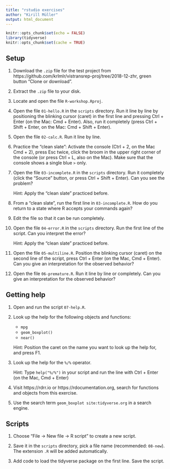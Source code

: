 ```yaml
---
title: "rstudio exercises"
author: "Kirill Müller"
output: html_document
---
```


```r
knitr::opts_chunk$set(echo = FALSE)
library(tidyverse)
knitr::opts_chunk$set(cache = TRUE)
```

## Setup

1. Download the `.zip` file for the test project from https://github.com/krlmlr/vistransrep-proj/tree/2018-12-zhr, green button "Clone or download".

1. Extract the `.zip` file to your disk.

1. Locate and open the file `R-workshop.Rproj`.

1. Open the file `01-hello.R` in the `scripts` directory. Run it line by line by positioning the blinking cursor (caret) in the first line and pressing Ctrl + Enter (on the Mac: Cmd + Enter). Also, run it completely (press Ctrl + Shift + Enter, on the Mac: Cmd + Shift + Enter).

1. Open the file `02-calc.R`. Run it line by line.

1. Practice the "clean slate": Activate the console (Ctrl + 2, on the Mac Cmd + 2), press Esc twice, click the broom in the upper right corner of the console (or press Ctrl + L, also on the Mac). Make sure that the console shows a single blue `>` only.

1. Open the file `03-incomplete.R` in the `scripts` directory. Run it completely (click the "Source" button, or press Ctrl + Shift + Enter). Can you see the problem?

    Hint: Apply the "clean slate" practiced before.

1. From a "clean slate", run the first line in `03-incomplete.R`. How do you return to a state where R accepts your commands again?

1. Edit the file so that it can be run completely.

1. Open the file `04-error.R` in the `scripts` directory. Run the first line of the script. Can you interpret the error?

    Hint: Apply the "clean slate" practiced before.

1. Open the file `05-multiline.R`. Position the blinking cursor (caret) on the second line of the script, press Ctrl + Enter (on the Mac, Cmd + Enter). Can you give an interpretation for the observed behavior?

1. Open the file `06-premature.R`. Run it line by line or completely. Can you give an interpretation for the observed behavior?

## Getting help

1. Open and run the script `07-help.R`.

1. Look up the help for the following objects and functions:
    - `mpg`
    - `geom_boxplot()`
    - `near()`
    
    Hint: Position the caret on the name you want to look up the help for, and press F1.

1. Look up the help for the `%/%` operator.
    
    Hint: Type `help("%/%")` in your script and run the line with Ctrl + Enter (on the Mac, Cmd + Enter)

1. Visit https://rdrr.io or https://rdocumentation.org, search for functions and objects from this exercise.

1. Use the search term `geom_boxplot site:tidyverse.org` in a search engine.


## Scripts

1. Choose "File → New file → R script" to create a new script.

1. Save it in the `scripts` directory, pick a file name (recommended: `08-new`). The extension `.R` will be added automatically.

1. Add code to load the tidyverse package on the first line. Save the script.
